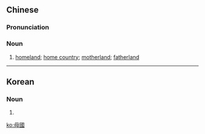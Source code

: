 ==Chinese==
{{zh-forms|s=母国}}

===Pronunciation===
{{zh-pron
|m=mǔguó
|c=mou5 gwok3
|mn=bó-kok/bú-kok
|cat=n
}}

===Noun===
{{zh-noun}}

# [[homeland]]; [[home country]]; [[motherland]]; [[fatherland]]

----

==Korean==
{{ko-hanjatab}}

===Noun===
{{ko-noun|hj|hangeul=모국}}

# {{hanja form of|모국|[[home country]], [[homeland]], [[mother country]]}}

[[ko:母國]]